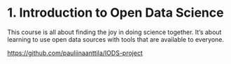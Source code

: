 
# 1. Introduction to Open Data Science

This course is all about finding the joy in doing science together. It's about learning to use open data sources with tools that are available to everyone. 

[https://github.com/pauliinaanttila/IODS-project](https://github.com/pauliinaanttila/IODS-project)